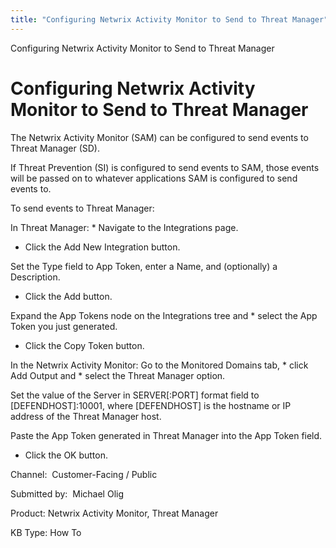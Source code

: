 ```yaml
---
title: "Configuring Netwrix Activity Monitor to Send to Threat Manager"
---
```


Configuring Netwrix Activity Monitor to Send to Threat Manager
 
 
 
 
 
 
 
 
 
 
 
 
 
 
 
 
 
 
 
 
 
 
 
 
 
 
 
 
 
 
 
 
 
 
 

 

# Configuring Netwrix Activity Monitor to Send to Threat Manager

 The Netwrix Activity Monitor (SAM) can be configured to send events to Threat Manager (SD).

If Threat Prevention (SI) is configured to send events to SAM, those events will be passed on to whatever applications SAM is configured to send events to.

To send events to Threat Manager:

In Threat Manager:
	* Navigate to the
 Integrations page.

* Click the
 Add New Integration button.

Set the Type field to App Token, enter a Name, and (optionally) a Description.

* Click the
 Add button.

Expand the App Tokens node on the Integrations tree and * select the
 App Token you just generated.

* Click the
 Copy Token button.

In the Netwrix Activity Monitor:
	Go to the Monitored Domains tab, * click Add
 Output and * select the
 Threat Manager option.

Set the value of the Server in SERVER[:PORT] format field to [DEFENDHOST]:10001, where [DEFENDHOST] is the hostname or IP address of the Threat Manager host.

Paste the App Token generated in Threat Manager into the App Token field.

* Click the
 OK button.

Channel:  Customer-Facing / Public

Submitted by:  Michael Olig

Product: Netwrix Activity Monitor, Threat Manager

KB Type: How To